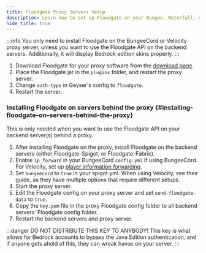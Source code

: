 ```yaml
---
title: Floodgate Proxy Servers Setup
description: Learn how to set up Floodgate on your Bungee, Waterfall, or Velocity server.
hide_title: true
---
```


:::info
You only need to install Floodgate on the BungeeCord or Velocity proxy server, unless you want to use the Floodgate API on the backend servers.
Additionally, it will display Bedrock edition skins properly.
:::

1. Download Floodgate for your proxy software from the [download page](/download/?project=floodgate).
2. Place the Floodgate jar in the `plugins` folder, and restart the proxy server.
3. Change `auth-type` in Geyser's config to `floodgate`.
4. Restart the server.

### Installing Floodgate on servers behind the proxy \{#installing-floodgate-on-servers-behind-the-proxy}

This is only needed when you want to use the Floodgate API on your backend server(s) behind a proxy.

1. After installing Floodgate on the proxy, install Floodgate on the backend servers (either Floodgate-Spigot, or Floodgate-Fabric).
2. Enable `ip_forward` in your BungeeCord `config.yml` if using BungeeCord. For Velocity, set up [player information forwarding](https://docs.papermc.io/velocity/player-information-forwarding).
3. Set `bungeecord` to `true` in your spigot.yml. When using Velocity, see their guide, as they have multiple options that require different setups.
4. Start the proxy server.
5. Edit the Floodgate config on your proxy server and set `send-floodgate-data` to `true`.
6. Copy the `key.pem` file in the proxy Floodgate config folder to all backend servers’ Floodgate config folder.
7. Restart the backend servers and proxy server.

:::danger
DO NOT DISTRIBUTE THIS KEY TO ANYBODY! This key is what allows for Bedrock accounts to bypass the Java Edition authentication, and if anyone gets ahold of this, they can wreak havoc on your server.
:::
